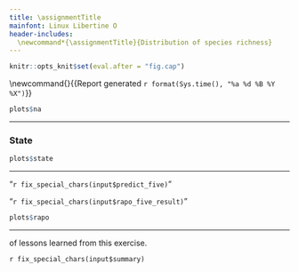 ```yaml
---
title: \assignmentTitle
mainfont: Linux Libertine O
header-includes:
  \newcommand*{\assignmentTitle}{Distribution of species richness}
---
```


```r
knitr::opts_knit$set(eval.after = "fig.cap")
```

<!-- Have to be defined here so they can be used in LaTex header. -->
<!-- First page header -->
\newcommand{\stuName}{`r input$student_name`} 
<!-- Last page footer -->
\newcommand{\firstFancyfoot}{{\footnotesize Report generated `r format(Sys.time(), "%a %d %B %Y %X")`}}
\thispagestyle{first_page}

\subsection*{\assignmentTitle}

\subsubsection{North American Taxa}


\begin{enumerate}
\begin{multicols}{2}
\item \label{na_predict} \textbf{What do you predict?} Considering all of North America, tell
whether you think most species in a closely related group of organisms
have large, medium or small range size, or some combination.

\textbf{You predicted} “`r fix_special_chars(input$predict_na)`”

\columnbreak

\item \textbf{Interpret the pattern.} Describe the pattern that you see. Do most
species occur in most watersheds (large range size) or do most species
occur in just a few watersheds (small range size)? Or, is it some
combination of the two? Explain how the observed result supports or
falsifies your hypothesis in question~\ref{na_predict}.

\textbf{You explained} “`r fix_special_chars(input$na_result)`”
 
\end{multicols}

\end{enumerate}

```r
plots$na
```

***

### State

\begin{enumerate}[resume]
\begin{multicols}{2}

\item \textbf{What do you predict?} For the state you were assigned, 
tell whether you think most species in a closely related
group of organisms have large, medium or small range size, or some
combination.

\textbf{You predicted} “`r fix_special_chars(input$predict_state)`”

\columnbreak

\item \textbf{Interpret and explain the pattern.} Describe the pattern that you see. Do most
species occur in most watersheds (large range size) or do most species
occur in just a few watersheds (small range size)? Or, is it some
combination of the two?

\textbf{You explained} “`r fix_special_chars(input$state_result)`”

\end{multicols}
\end{enumerate}

```r
plots$state
```

***

\textbf{You predicted} “`r fix_special_chars(input$predict_five)`”

\textbf{You explained} “`r fix_special_chars(input$rapo_five_result)`”

```r
plots$rapo
```


***
\textbf{Your summary} of lessons learned from this exercise.

`r fix_special_chars(input$summary)`

<!-- Time stamp the report -->
\thispagestyle{last_page}
